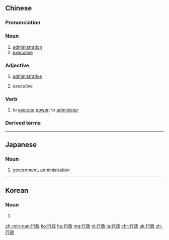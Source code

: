 ==Chinese==
{{zh-forms}}

===Pronunciation===
{{zh-pron
|m=xíngzhèng
|c=hang4 zing3
|h=pfs=hàng-chṳn
|mn=hêng-chèng
|cat=n,a,v
}}

===Noun===
{{zh-noun}}

# [[administration]]
# [[executive]] {{gloss|branch of government}}

===Adjective===
{{zh-adj}}

# [[administrative]] {{gloss|when used as an attributive}}
#: {{zh-x|行政 單位|'''administrative''' unit}}
# executive {{gloss|when used as an attributive}}

===Verb===
{{zh-verb}}

# to [[execute]] [[power]]; to [[administer]] {{gloss|of a nation-state}}

===Derived terms===
{{zh-der|省級行政單位|行政區劃|行政區|行政長官}}

----

==Japanese==
{{ja-kanjitab|ぎょう|せい|yomi=on}}

===Noun===
{{ja-noun|ぎょうせい}}

# [[government]], [[administration]]
#: {{ja-usex|それは'''行政'''の責任だ。|それ は '''ぎょうせい''' の せきにん だ。|That is the responsibility of the government.}}

----

==Korean==
{{ko-hanjatab}}

===Noun===
{{ko-noun|hj|hangeul=행정}}

# {{hanja form of|행정|[[administration]]}}

[[zh-min-nan:行政]]
[[ko:行政]]
[[hu:行政]]
[[mg:行政]]
[[nl:行政]]
[[ja:行政]]
[[chr:行政]]
[[uk:行政]]
[[zh:行政]]